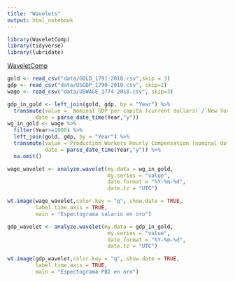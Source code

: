 ```yaml
---
title: "Wavelets"
output: html_notebook
---
```



```r
library(WaveletComp)
library(tidyverse)
library(lubridate)
```

[WaveletComp](http://www.hs-stat.com/projects/WaveletComp/WaveletComp_guided_tour.pdf)

```r
gold <- read_csv("data/GOLD_1791-2018.csv",skip = 3)
gdp <- read_csv("data/USGDP_1790-2018.csv", skip=2)
wage <- read_csv("data/USWAGE_1774-2018.csv", skip=3)

gdp_in_gold <- left_join(gold, gdp, by = "Year") %>% 
  transmute(value = `Nominal GDP per capita (current dollars)`/`New York Market Price (U.S. dollars per fine ounce)`,
         date = parse_date_time(Year,"y")) 
wg_in_gold <- wage %>% 
  filter(Year>=1900) %>% 
  left_join(gold, gdp, by = "Year") %>% 
  transmute(value =`Production Workers Hourly Compensation (nominal dollars)`/`New York Market Price (U.S. dollars per fine ounce)`,
            date = parse_date_time(Year,"y")) %>%
  na.omit()

```


```r
wage_wavelet <- analyze.wavelet(my.data = wg_in_gold,
                                my.series = "value",
                                date.format = "%Y-%m-%d",
                                date.tz = "UTC")

```

```r
wt.image(wage_wavelet,color.key = "q", show.date = TRUE,
         label.time.axis = TRUE,
         main = "Espectograma salario en oro")
```



```r

gdp_wavelet <- analyze.wavelet(my.data = gdp_in_gold,
                                my.series = "value",
                                date.format = "%Y-%m-%d",
                                date.tz = "UTC")

wt.image(gdp_wavelet,color.key = "q", show.date = TRUE,
         label.time.axis = TRUE,
         main = "Espectograma PBI en oro")
```


